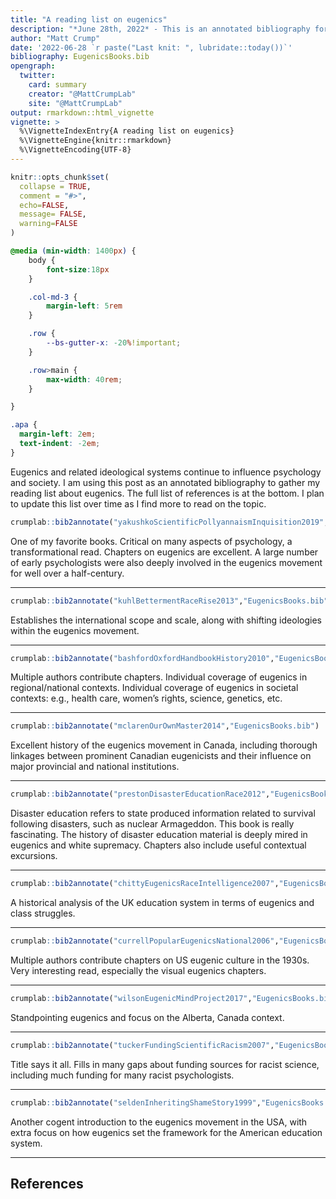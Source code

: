 ```yaml
---
title: "A reading list on eugenics"
description: "*June 28th, 2022* - This is an annotated bibliography for books I am reading on eugenics and its connections to psychology and society."
author: "Matt Crump"
date: '2022-06-28 `r paste("Last knit: ", lubridate::today())`'
bibliography: EugenicsBooks.bib
opengraph:
  twitter:
    card: summary
    creator: "@MattCrumpLab"
    site: "@MattCrumpLab"
output: rmarkdown::html_vignette
vignette: >
  %\VignetteIndexEntry{A reading list on eugenics}
  %\VignetteEngine{knitr::rmarkdown}
  %\VignetteEncoding{UTF-8}
---
```


```r
knitr::opts_chunk$set(
  collapse = TRUE,
  comment = "#>",
  echo=FALSE,
  message= FALSE,
  warning=FALSE
)
```

```css
@media (min-width: 1400px) {
    body {
        font-size:18px
    }

    .col-md-3 {
        margin-left: 5rem
    }

    .row {
        --bs-gutter-x: -20%!important;
    }

    .row>main {
        max-width: 40rem;
    }

}

.apa {
  margin-left: 2em;
  text-indent: -2em;
}

```

Eugenics and related ideological systems continue to influence psychology and society. I am using this post as an annotated bibliography to gather my reading list about eugenics. The full list of references is at the bottom. I plan to update this list over time as I find more to read on the topic. 

```r
crumplab::bib2annotate("yakushkoScientificPollyannaismInquisition2019","EugenicsBooks.bib")
```

One of my favorite books. Critical on many aspects of psychology, a transformational read. Chapters on eugenics are excellent. A large number of early psychologists were also deeply involved in the eugenics movement for well over a half-century.

---

```r
crumplab::bib2annotate("kuhlBettermentRaceRise2013","EugenicsBooks.bib")
```

Establishes the international scope and scale, along with shifting ideologies within the eugenics movement.

---

```r
crumplab::bib2annotate("bashfordOxfordHandbookHistory2010","EugenicsBooks.bib")
```

Multiple authors contribute chapters. Individual coverage of eugenics in regional/national contexts. Individual coverage of eugenics in societal contexts: e.g., health care, women's rights, science, genetics, etc.

---

```r
crumplab::bib2annotate("mclarenOurOwnMaster2014","EugenicsBooks.bib")
```

Excellent history of the eugenics movement in Canada, including thorough linkages between prominent Canadian eugenicists and their influence on major provincial and national institutions.

---

```r
crumplab::bib2annotate("prestonDisasterEducationRace2012","EugenicsBooks.bib")
```

Disaster education refers to state produced information related to survival following disasters, such as nuclear Armageddon. This book is really fascinating. The history of disaster education material is deeply mired in eugenics and white supremacy. Chapters also include useful contextual excursions.

---


```r
crumplab::bib2annotate("chittyEugenicsRaceIntelligence2007","EugenicsBooks.bib")
```

A historical analysis of the UK education system in terms of eugenics and class struggles.

---

```r
crumplab::bib2annotate("currellPopularEugenicsNational2006","EugenicsBooks.bib")
```

Multiple authors contribute chapters on US eugenic culture in the 1930s. Very interesting read, especially the visual eugenics chapters. 

---

```r
crumplab::bib2annotate("wilsonEugenicMindProject2017","EugenicsBooks.bib")
```

Standpointing eugenics and focus on the Alberta, Canada context.

---

```r
crumplab::bib2annotate("tuckerFundingScientificRacism2007","EugenicsBooks.bib")
```

Title says it all. Fills in many gaps about funding sources for racist science, including much funding for many racist psychologists.

---

```r
crumplab::bib2annotate("seldenInheritingShameStory1999","EugenicsBooks.bib")
```

Another cogent introduction to the eugenics movement in the USA, with extra focus on how eugenics set the framework for the American education system.

---



## References









